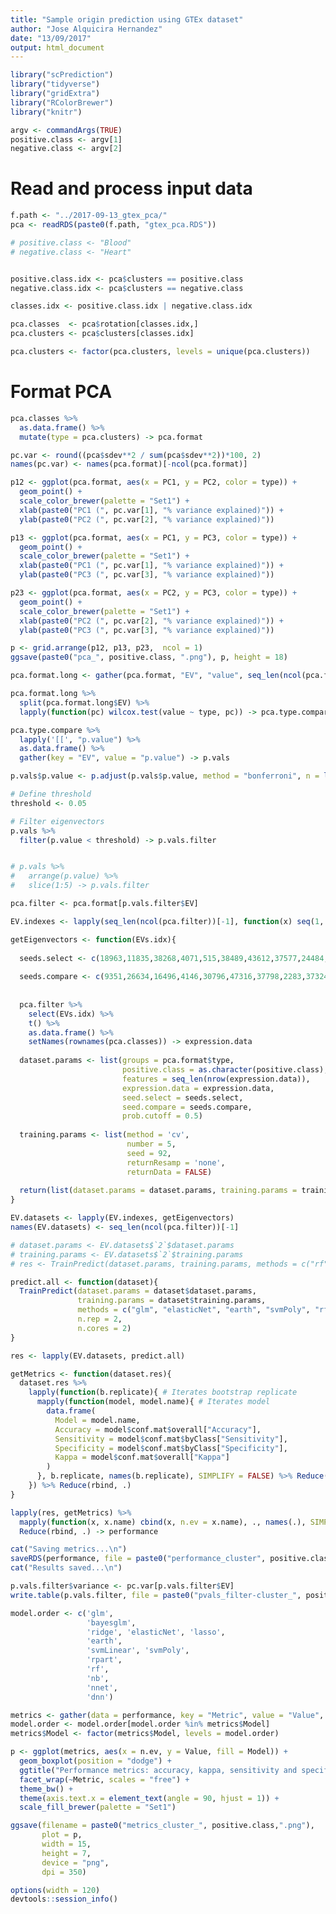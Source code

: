 ```yaml
---
title: "Sample origin prediction using GTEx dataset"
author: "Jose Alquicira Hernandez"
date: "13/09/2017"
output: html_document
---
```


```r
library("scPrediction")
library("tidyverse")
library("gridExtra")
library("RColorBrewer")
library("knitr")
```

```r
argv <- commandArgs(TRUE)
positive.class <- argv[1]
negative.class <- argv[2]
```


# Read and process input data

```r
f.path <- "../2017-09-13_gtex_pca/"
pca <- readRDS(paste0(f.path, "gtex_pca.RDS"))
```

```r
# positive.class <- "Blood"
# negative.class <- "Heart"


positive.class.idx <- pca$clusters == positive.class
negative.class.idx <- pca$clusters == negative.class

classes.idx <- positive.class.idx | negative.class.idx

pca.classes  <- pca$rotation[classes.idx,]
pca.clusters <- pca$clusters[classes.idx]

pca.clusters <- factor(pca.clusters, levels = unique(pca.clusters))
```

# Format PCA

```r
pca.classes %>%
  as.data.frame() %>% 
  mutate(type = pca.clusters) -> pca.format

pc.var <- round((pca$sdev**2 / sum(pca$sdev**2))*100, 2)
names(pc.var) <- names(pca.format)[-ncol(pca.format)]
```

```r
p12 <- ggplot(pca.format, aes(x = PC1, y = PC2, color = type)) +
  geom_point() +
  scale_color_brewer(palette = "Set1") +
  xlab(paste0("PC1 (", pc.var[1], "% variance explained)")) +
  ylab(paste0("PC2 (", pc.var[2], "% variance explained)"))

p13 <- ggplot(pca.format, aes(x = PC1, y = PC3, color = type)) +
  geom_point() +
  scale_color_brewer(palette = "Set1") +
  xlab(paste0("PC1 (", pc.var[1], "% variance explained)")) +
  ylab(paste0("PC3 (", pc.var[3], "% variance explained)"))

p23 <- ggplot(pca.format, aes(x = PC2, y = PC3, color = type)) +
  geom_point() +
  scale_color_brewer(palette = "Set1") +
  xlab(paste0("PC2 (", pc.var[2], "% variance explained)")) +
  ylab(paste0("PC3 (", pc.var[3], "% variance explained)"))
```

```r
p <- grid.arrange(p12, p13, p23,  ncol = 1)
ggsave(paste0("pca_", positive.class, ".png"), p, height = 18)
```

```r
pca.format.long <- gather(pca.format, "EV", "value", seq_len(ncol(pca.format) - 1))
```


```r
pca.format.long %>% 
  split(pca.format.long$EV) %>% 
  lapply(function(pc) wilcox.test(value ~ type, pc)) -> pca.type.compare

pca.type.compare %>% 
  lapply('[[', "p.value") %>% 
  as.data.frame() %>% 
  gather(key = "EV", value = "p.value") -> p.vals
```


```r
p.vals$p.value <- p.adjust(p.vals$p.value, method = "bonferroni", n = length(p.vals$p.value))
```


```r
# Define threshold
threshold <- 0.05

# Filter eigenvectors
p.vals %>% 
  filter(p.value < threshold) -> p.vals.filter


# p.vals %>%
#   arrange(p.value) %>%
#   slice(1:5) -> p.vals.filter
```

```r
pca.filter <- pca.format[p.vals.filter$EV]
```


```r
EV.indexes <- lapply(seq_len(ncol(pca.filter))[-1], function(x) seq(1, x, 1))
```


```r
getEigenvectors <- function(EVs.idx){
  
  seeds.select <- c(18963,11835,38268,4071,515,38489,43612,37577,24484,20562,28354,30815,29137,29246,23762,15286,33605,26739,22919,32596,14373,46398,46064,39920,24110,20294,41148,48654,34029,25359,3016,22720,43078,45935,7979,430,3033,27125,10152,38860,13293,4566,31483,12965,21939,31440,31397,2100,19793,15853,43780,40804,9741,44354,13126,40070,40929,21237,38687,8988,19795,44104,39181,49170,48984,39446,22446,37099,11091,47020,45130,16437,42807,42560,44595,33712,34490,38548,30927,47522,41510,4189,5421,36331,39808,16249,40572,41146,41607,11705,12381,4728,31350,25172,4763,4181,17638,46408,39838,16460)
  
  seeds.compare <- c(9351,26634,16496,4146,30796,47316,37798,2283,37324,12043,20234,28458,13545,5507,39962,2151,24861,36024,1727,4813,44701,32887,32101,38658,28058,4139,36523,24541,7204,46413,21999,9407,10986,13552,35608,1484,40106,18300,44515,32833,48557,19541,22954,32915,33148,9983,5081,28216,49692,20618,21360,30864,16166,35157,10310,25301,36652,44388,30874,10472,24462,36189,45468,19067,35199,29697,18077,7920,27799,37463,29394,6106,22739,10333,2933,30697,764,34893,27751,12255,28325,42947,31440,39348,48143,27205,341,31589,45188,111,759,5723,36586,36847,33712,47969,3351,23386,35620,40907)
  
  
  pca.filter %>% 
    select(EVs.idx) %>% 
    t() %>% 
    as.data.frame() %>% 
    setNames(rownames(pca.classes)) -> expression.data
  
  dataset.params <- list(groups = pca.format$type,
                         positive.class = as.character(positive.class),
                         features = seq_len(nrow(expression.data)),
                         expression.data = expression.data,
                         seed.select = seeds.select,
                         seed.compare = seeds.compare,
                         prob.cutoff = 0.5)
  
  training.params <- list(method = 'cv',
                          number = 5,
                          seed = 92,
                          returnResamp = 'none',
                          returnData = FALSE)
  
  return(list(dataset.params = dataset.params, training.params = training.params ))
}
```


```r
EV.datasets <- lapply(EV.indexes, getEigenvectors)
names(EV.datasets) <- seq_len(ncol(pca.filter))[-1]
```

```r
# dataset.params <- EV.datasets$`2`$dataset.params
# training.params <- EV.datasets$`2`$training.params
# res <- TrainPredict(dataset.params, training.params, methods = c("rf", "svmPoly"), n.rep = 2, n.cores = 2)

predict.all <- function(dataset){
  TrainPredict(dataset.params = dataset$dataset.params, 
               training.params = dataset$training.params, 
               methods = c("glm", "elasticNet", "earth", "svmPoly", "rf"), 
               n.rep = 2, 
               n.cores = 2)
}

res <- lapply(EV.datasets, predict.all)
```

```r
getMetrics <- function(dataset.res){
  dataset.res %>%
    lapply(function(b.replicate){ # Iterates bootstrap replicate
      mapply(function(model, model.name){ # Iterates model
        data.frame(
          Model = model.name,
          Accuracy = model$conf.mat$overall["Accuracy"],
          Sensitivity = model$conf.mat$byClass["Sensitivity"],
          Specificity = model$conf.mat$byClass["Specificity"],
          Kappa = model$conf.mat$overall["Kappa"]
        )
      }, b.replicate, names(b.replicate), SIMPLIFY = FALSE) %>% Reduce(rbind, .)
    }) %>% Reduce(rbind, .)
}

lapply(res, getMetrics) %>% 
  mapply(function(x, x.name) cbind(x, n.ev = x.name), ., names(.), SIMPLIFY = FALSE) %>% 
  Reduce(rbind, .) -> performance
```


```r
cat("Saving metrics...\n")
saveRDS(performance, file = paste0("performance_cluster", positive.class, ".RDS"))
cat("Results saved...\n")
```

```r
p.vals.filter$variance <- pc.var[p.vals.filter$EV]
write.table(p.vals.filter, file = paste0("pvals_filter-cluster_", positive.class,".txt"), sep = "\t", row.names = FALSE, quote = FALSE)
```


```r
model.order <- c('glm',
                 'bayesglm', 
                 'ridge', 'elasticNet', 'lasso',
                 'earth', 
                 'svmLinear', 'svmPoly', 
                 'rpart', 
                 'rf', 
                 'nb', 
                 'nnet',
                 'dnn')
```


```r
metrics <- gather(data = performance, key = "Metric", value = "Value", 2:5)
model.order <- model.order[model.order %in% metrics$Model]
metrics$Model <- factor(metrics$Model, levels = model.order)
```

```r
p <- ggplot(metrics, aes(x = n.ev, y = Value, fill = Model)) +
  geom_boxplot(position = "dodge") +
  ggtitle("Performance metrics: accuracy, kappa, sensitivity and specificity", subtitle = "Each panel corresponds to the number of EVs used as features for prediction. EVs are ranked by p-value.") +
  facet_wrap(~Metric, scales = "free") +
  theme_bw() +
  theme(axis.text.x = element_text(angle = 90, hjust = 1)) +
  scale_fill_brewer(palette = "Set1")
```

```r
ggsave(filename = paste0("metrics_cluster_", positive.class,".png"),
       plot = p,
       width = 15,
       height = 7,
       device = "png",
       dpi = 350)
```


```r
options(width = 120)
devtools::session_info()
```


